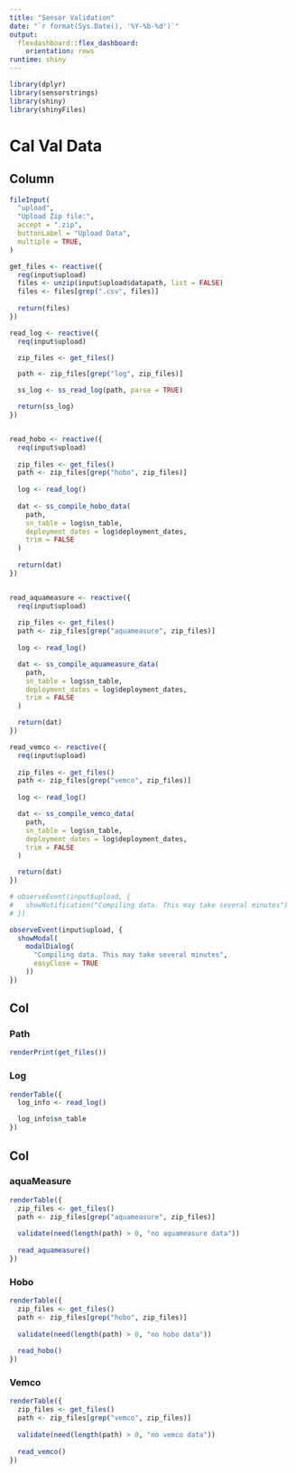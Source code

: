 ```yaml
---
title: "Sensor Validation"
date: "`r format(Sys.Date(), '%Y-%b-%d')`"
output:
  flexdashboard::flex_dashboard:
    orientation: rows
runtime: shiny
---
```


```r
library(dplyr)
library(sensorstrings)
library(shiny)
library(shinyFiles)
```


Cal Val Data {data-icon="fa-chart-line"}
=======================================

Column {.sidebar}
-------------------------------------

```r
fileInput(
  "upload",
  "Upload Zip file:",
  accept = ".zip",
  buttonLabel = "Upload Data",
  multiple = TRUE,
)
```

```r

get_files <- reactive({
  req(input$upload)
  files <- unzip(input$upload$datapath, list = FALSE)
  files <- files[grep(".csv", files)]
  
  return(files)
})

read_log <- reactive({
  req(input$upload)

  zip_files <- get_files()

  path <- zip_files[grep("log", zip_files)]

  ss_log <- ss_read_log(path, parse = TRUE)

  return(ss_log)
})


read_hobo <- reactive({
  req(input$upload)
  
  zip_files <- get_files()
  path <- zip_files[grep("hobo", zip_files)]
  
  log <- read_log()
  
  dat <- ss_compile_hobo_data(
    path,
    sn_table = log$sn_table,
    deployment_dates = log$deployment_dates,
    trim = FALSE
  )
  
  return(dat)
})


read_aquameasure <- reactive({
  req(input$upload)
  
  zip_files <- get_files()
  path <- zip_files[grep("aquameasure", zip_files)]
  
  log <- read_log()

  dat <- ss_compile_aquameasure_data(
    path,
    sn_table = log$sn_table,
    deployment_dates = log$deployment_dates,
    trim = FALSE
  )

  return(dat)
})

read_vemco <- reactive({
  req(input$upload)
  
  zip_files <- get_files()
  path <- zip_files[grep("vemco", zip_files)]
  
  log <- read_log()

  dat <- ss_compile_vemco_data(
    path,
    sn_table = log$sn_table,
    deployment_dates = log$deployment_dates,
    trim = FALSE
  )

  return(dat)
})

# observeEvent(input$upload, {
#   showNotification("Compiling data. This may take several minutes")
# })

observeEvent(input$upload, {
  showModal(
    modalDialog(
      "Compiling data. This may take several minutes",
      easyClose = TRUE
    ))
})  
```


Col
-------------------------------------

### Path
```r
renderPrint(get_files())
```

### Log
```r
renderTable({
  log_info <- read_log()

  log_info$sn_table 
})
```

Col {.tabset}
-------------------------------------

### aquaMeasure
```r
renderTable({ 
  zip_files <- get_files()
  path <- zip_files[grep("aquameasure", zip_files)]
  
  validate(need(length(path) > 0, "no aquameasure data"))
  
  read_aquameasure() 
})
```

### Hobo
```r
renderTable({ 
  zip_files <- get_files()
  path <- zip_files[grep("hobo", zip_files)]
  
  validate(need(length(path) > 0, "no hobo data"))
  
  read_hobo() 
})
```

### Vemco
```r
renderTable({ 
  zip_files <- get_files()
  path <- zip_files[grep("vemco", zip_files)]
  
  validate(need(length(path) > 0, "no vemco data"))
  
  read_vemco()
})
```

